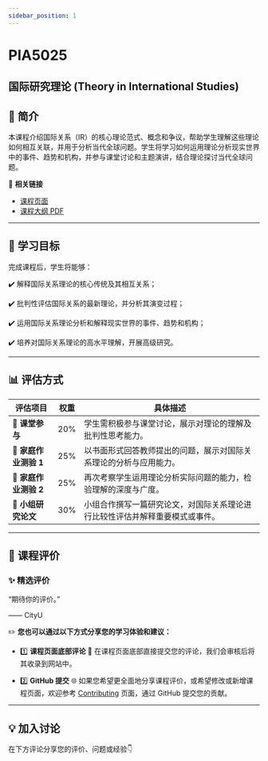 ```yaml
---
sidebar_position: 1
---
```


# PIA5025
## 国际研究理论 (Theory in International Studies)

## **📘 简介**
本课程介绍国际关系（IR）的核心理论范式、概念和争议，帮助学生理解这些理论如何相互关联，并用于分析当代全球问题。学生将学习如何运用理论分析现实世界中的事件、趋势和机构，并参与课堂讨论和主题演讲，结合理论探讨当代全球问题。

🔗 **相关链接**
- [课程页面](https://www.cityu.edu.hk/catalogue/pg/202425/course/PIA5025.htm)
- [课程大纲 PDF](https://www.cityu.edu.hk/catalogue/pg/202425/course/PIA5025.pdf)

---

## **🎯 学习目标**

完成课程后，学生将能够：

✔️ 解释国际关系理论的核心传统及其相互关系；

✔️ 批判性评估国际关系的最新理论，并分析其演变过程；

✔️ 运用国际关系理论分析和解释现实世界的事件、趋势和机构；

✔️ 培养对国际关系理论的高水平理解，开展高级研究。

---

## **📊 评估方式**

| **评估项目**            | **权重** | **具体描述**                                                                                     |
|-------------------------|----------|--------------------------------------------------------------------------------------------------|
| **👥 课堂参与**         | 20%      | 学生需积极参与课堂讨论，展示对理论的理解及批判性思考能力。                                           |
| **📝 家庭作业测验 1**   | 25%      | 以书面形式回答教师提出的问题，展示对国际关系理论的分析与应用能力。                                     |
| **📝 家庭作业测验 2**   | 25%      | 再次考察学生运用理论分析实际问题的能力，检验理解的深度与广度。                                           |
| **📄 小组研究论文**     | 30%      | 小组合作撰写一篇研究论文，对国际关系理论进行比较性评估并解释重要模式或事件。                                  |

---

## **💬 课程评价**

### ✨ **精选评价**
<div className={commentStyles.commentBox}>
    <p className={commentStyles.commentText}>
        “期待你的评价。”
    </p>
    <p className={commentStyles.commentAuthor}>—— CityU</p>
</div>

✏️ **您也可以通过以下方式分享您的学习体验和建议：**

- 1️⃣ **课程页面底部评论**
💬 在课程页面底部直接提交您的评论，我们会审核后将其收录到网站中。

- 2️⃣ **GitHub 提交**
🌐 如果您希望更全面地分享课程评价，或希望修改或新增课程页面，欢迎参考 [Contributing](/contributing) 页面，通过 GitHub 提交您的贡献。

---

## **💡 加入讨论**

在下方评论分享您的评价、问题或经验👇
<Utterances />
